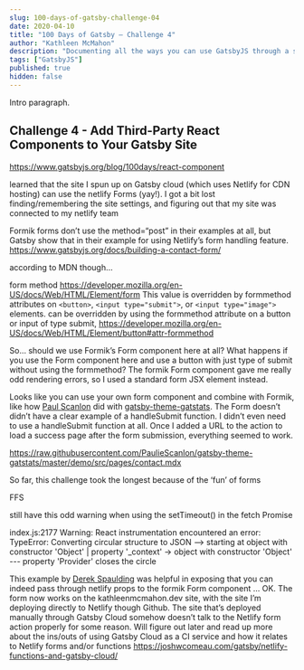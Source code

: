 ```yaml
---
slug: 100-days-of-gatsby-challenge-04
date: 2020-04-10
title: "100 Days of Gatsby — Challenge 4"
author: "Kathleen McMahon"
description: "Documenting all the ways you can use GatsbyJS through a set of challenges."
tags: ["GatsbyJS"]
published: true
hidden: false
---
```


Intro paragraph.

## Challenge 4 - Add Third-Party React Components to Your Gatsby Site

https://www.gatsbyjs.org/blog/100days/react-component

learned that the site I spun up on Gatsby cloud (which uses Netlify for CDN hosting) can use the netlify Forms (yay!). I got a bit lost finding/remembering the site settings, and figuring out that my site was connected to my netlify team

Formik forms don’t use the method=“post” in their examples at all, but Gatsby show that in their example for using Netlify’s form handling feature. https://www.gatsbyjs.org/docs/building-a-contact-form/

according to MDN though…

form method
https://developer.mozilla.org/en-US/docs/Web/HTML/Element/form
This value is overridden by formmethod attributes on `<button>`, `<input type="submit">`, or `<input type="image">` elements.
can be overridden by using the formmethod attribute
on a button or input of type submit,
https://developer.mozilla.org/en-US/docs/Web/HTML/Element/button#attr-formmethod

So… should we use Formik’s Form component here at all? What happens if you use the Form component here and use a button with just type of submit without using the formmethod? The formik Form component gave me really odd rendering errors, so I used a standard form JSX element instead.

Looks like you can use your own form component and combine with Formik, like how [Paul Scanlon](https://paulie.dev/) did with [gatsby-theme-gatstats](https://gatsby-theme-gatstats.netlify.com/). The Form doesn’t didn’t have a clear example of a handleSubmit function. I didn’t even need to use a handleSubmit function at all. Once I added a URL to the action to load a success page after the form submission, everything seemed to work.

https://raw.githubusercontent.com/PaulieScanlon/gatsby-theme-gatstats/master/demo/src/pages/contact.mdx

So far, this challenge took the longest because of the ‘fun’ of forms

FFS

still have this odd warning when using the setTimeout() in the fetch Promise

index.js:2177 Warning: React instrumentation encountered an error: TypeError: Converting circular structure to JSON
--> starting at object with constructor 'Object'
| property '\_context' -> object with constructor 'Object'
--- property 'Provider' closes the circle

This example by [Derek Spaulding](https://www.derekaspaulding.com/blog/simple-contact-form-with-gatsby-formik-and-netlify/) was helpful in exposing that you can indeed pass through netlify props to the formik Form component
…
OK. The form now works on the kathleenmcmahon.dev site, with the site I’m deploying directly to Netlify though Github. The site that’s deployed manually through Gatsby Cloud somehow doesn’t talk to the Netlify form action properly for some reason. Will figure out later and read up more about the ins/outs of using Gatsby Cloud as a CI service and how it relates to Netlify forms and/or functions
https://joshwcomeau.com/gatsby/netlify-functions-and-gatsby-cloud/
